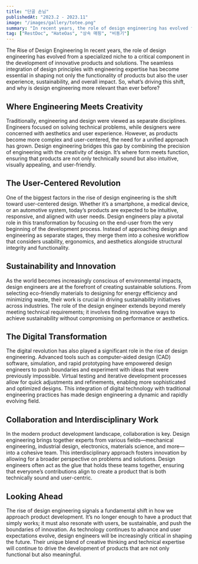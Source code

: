```yaml
---
title: "단골 손님"
publishedAt: "2023.2 - 2023.11"
image: "/images/gallery/totee.png"
summary: "In recent years, the role of design engineering has evolved from a specialized niche to a critical component in the development of innovative products and solutions."
tag: ["RestDoc", "HateOas", "상속 매핑", "비동기"]
---
```


The Rise of Design Engineering
In recent years, the role of design engineering has evolved from a specialized niche to a critical component in the development of innovative products and solutions. The seamless integration of design principles with engineering expertise has become essential in shaping not only the functionality of products but also the user experience, sustainability, and overall impact. So, what’s driving this shift, and why is design engineering more relevant than ever before?

## Where Engineering Meets Creativity

Traditionally, engineering and design were viewed as separate disciplines. Engineers focused on solving technical problems, while designers were concerned with aesthetics and user experience. However, as products become more complex and user-centered, the need for a unified approach has grown. Design engineering bridges this gap by combining the precision of engineering with the creativity of design. It’s where form meets function, ensuring that products are not only technically sound but also intuitive, visually appealing, and user-friendly.

## The User-Centered Revolution

One of the biggest factors in the rise of design engineering is the shift toward user-centered design. Whether it’s a smartphone, a medical device, or an automotive system, today’s products are expected to be intuitive, responsive, and aligned with user needs. Design engineers play a pivotal role in this transformation by focusing on the end-user from the very beginning of the development process. Instead of approaching design and engineering as separate stages, they merge them into a cohesive workflow that considers usability, ergonomics, and aesthetics alongside structural integrity and functionality.

## Sustainability and Innovation

As the world becomes increasingly conscious of environmental impacts, design engineers are at the forefront of creating sustainable solutions. From selecting eco-friendly materials to designing for energy efficiency and minimizing waste, their work is crucial in driving sustainability initiatives across industries. The role of the design engineer extends beyond merely meeting technical requirements; it involves finding innovative ways to achieve sustainability without compromising on performance or aesthetics.

## The Digital Transformation

The digital revolution has also played a significant role in the rise of design engineering. Advanced tools such as computer-aided design (CAD) software, simulation, and rapid prototyping have empowered design engineers to push boundaries and experiment with ideas that were previously impossible. Virtual testing and iterative development processes allow for quick adjustments and refinements, enabling more sophisticated and optimized designs. This integration of digital technology with traditional engineering practices has made design engineering a dynamic and rapidly evolving field.

## Collaboration and Interdisciplinary Work

In the modern product development landscape, collaboration is key. Design engineering brings together experts from various fields—mechanical engineering, industrial design, electronics, materials science, and more—into a cohesive team. This interdisciplinary approach fosters innovation by allowing for a broader perspective on problems and solutions. Design engineers often act as the glue that holds these teams together, ensuring that everyone’s contributions align to create a product that is both technically sound and user-centric.

## Looking Ahead

The rise of design engineering signals a fundamental shift in how we approach product development. It’s no longer enough to have a product that simply works; it must also resonate with users, be sustainable, and push the boundaries of innovation. As technology continues to advance and user expectations evolve, design engineers will be increasingly critical in shaping the future. Their unique blend of creative thinking and technical expertise will continue to drive the development of products that are not only functional but also meaningful.